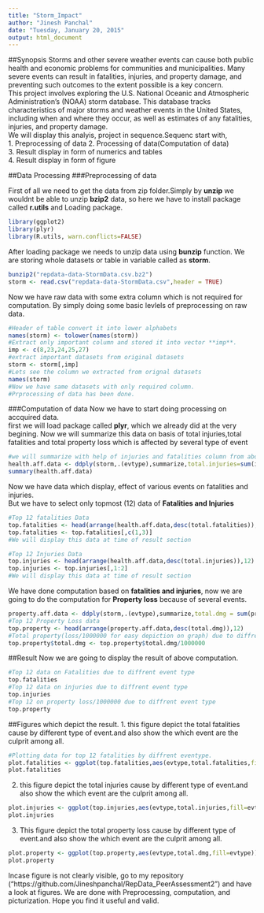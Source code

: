```yaml
---
title: "Storm_Impact"
author: "Jinesh Panchal"
date: "Tuesday, January 20, 2015"
output: html_document
---
```

##Synopsis
    Storms and other severe weather events can cause both public health and economic problems for communities and municipalities. Many severe events can result in fatalities, injuries, and property damage, and preventing such outcomes to the extent possible is a key concern.  
    This project involves exploring the U.S. National Oceanic and Atmospheric Administration's (NOAA) storm database. This database tracks characteristics of major storms and weather events in the United States, including when and where they occur, as well as estimates of any fatalities, injuries, and property damage.  
    We will display this analyis, project in sequence.Sequenc start with,  
    1. Preprocessing of data
    2. Processing of data(Computation of data)  
    3. Result display in form of numerics and tables  
    4. Result display in form of figure  
    
 
##Data Processing
###Preprocessing of data  
   
   First of all we need to get the data from zip folder.Simply by **unzip** we wouldnt be able to unzip **bzip2** data, so here we have to install package called **r.utils** and Loading package.
     
```r
library(ggplot2)
library(plyr)
library(R.utils, warn.conflicts=FALSE)
```

After loading package we needs to unzip data using **bunzip** function.  We are storing whole datasets or table in variable called as **storm**.

```r
bunzip2("repdata-data-StormData.csv.bz2")
storm <- read.csv("repdata-data-StormData.csv",header = TRUE)
```    
Now we have raw data with some extra column which is not required for computation.    By simply doing some basic levlels of preprocessing on raw data.
```r
#Header of table convert it into lower alphabets
names(storm) <- tolower(names(storm))
#Extract only important column and stored it into vector **imp**.
imp <- c(8,23,24,25,27)
#extract important datasets from original datasets
storm <- storm[,imp]
#Lets see the column we extracted from orignal datasets
names(storm)
#Now we have same datasets with only required column.
#Prprocessing of data has been done.
```
 
###Computation of data
Now we have to start doing processing on accquired data.  
first we will load package called **plyr**, which we already did at the very begining.  Now we will summarize this data on basis of total injuries,total fatalities and total property loss which is affected by several type of event
 
```r
#we will summarize with help of injuries and fatalities column from above extracted datasets called as storm
health.aff.data <- ddply(storm,.(evtype),summarize,total.injuries=sum(injuries,na.rm=T),total.fatalities=sum(fatalities,na.rm=T))
summary(health.aff.data)
```

Now we have data which display, effect of various events on fatalities and injuries.  
But we have to select only topmost (12) data of **Fatalities and Injuries**   

```r
#Top 12 fatalities Data
top.fatalities <- head(arrange(health.aff.data,desc(total.fatalities)),12)
top.fatalities <- top.fatalities[,c(1,3)]
#We will display this data at time of result section

#Top 12 Injuries Data
top.injuries <- head(arrange(health.aff.data,desc(total.injuries)),12)
top.injuries <- top.injuries[,1:2]
#We will display this data at time of result section
```

We have done computation based on **fatalities and injuries**, now we are going to do the computation for **Property loss** because of several events.
```r
property.aff.data <- ddply(storm,.(evtype),summarize,total.dmg = sum(propdmg,na.rm=T))
#Top 12 Property Loss data
top.property <- head(arrange(property.aff.data,desc(total.dmg)),12)
#Total property(loss/1000000 for easy depiction on graph) due to diffrent type of event.  
top.property$total.dmg <- top.property$total.dmg/1000000

```

##Result
Now we are going to display the result of above computation.  
```r
#Top 12 data on Fatalities due to diffrent event type
top.fatalities
#Top 12 data on injuries due to diffrent event type
top.injuries
#Top 12 on property loss/1000000 due to diffrent event type
top.property
```

##Figures which depict the result. 
1. this figure depict the total fatalities cause by different type of event.and also show the which event are the culprit among all.

```r
#Plotting data for top 12 fatalities by diffrent eventype.
plot.fatalities <- ggplot(top.fatalities,aes(evtype,total.fatalities,fill=evtype))+geom_bar(stat = "identity")+scale_fill_discrete("Event Type")+theme(legend.title = element_text(colour="blue", size=16, face="bold"))+ggtitle("Most harmful (Top-12) event affected on human health - FATALITIES")+xlab("Event Type")+ylab("Total Fatalities")+ggsave("fatalities.png",width = 20,height = 10)
plot.fatalities
```

2. this figure depict the total injuries cause by different type of event.and also show the which event are the culprit among all.

```r
plot.injuries <- ggplot(top.injuries,aes(evtype,total.injuries,fill=evtype))+geom_bar(stat = "identity")+scale_fill_discrete("Event Type")+theme(legend.title = element_text(colour="blue", size=16, face="bold"))+ggtitle("Most harmful (Top-12) event affected on human health - INJURIES")+xlab("Event Type")+ylab("Total Injuries")+ggsave("injuries.png",width = 20,height = 10)
plot.injuries
```


3. This figure depict the total property loss cause by different type of event.and also show the which event are the culprit among all.

```r
plot.property <- ggplot(top.property,aes(evtype,total.dmg,fill=evtype))+geom_bar(stat = "identity")+scale_fill_discrete("Event Type")+theme(legend.title = element_text(colour="blue", size=16, face="bold"))+ggtitle("Most harmful (Top-12) event which have greatest economic consequences")+xlab("Event Type")+ylab("Total Economic loss in millions")+ggsave("Propertyloss.png",width = 20,height = 10)
plot.property
```

Incase figure is not clearly visible, go to my repository ("https://github.com/Jineshpanchal/RepData_PeerAssessment2") and have a look at figures. 
We are done with Preprocessing, computation, and picturization.
Hope you find it useful and valid.
